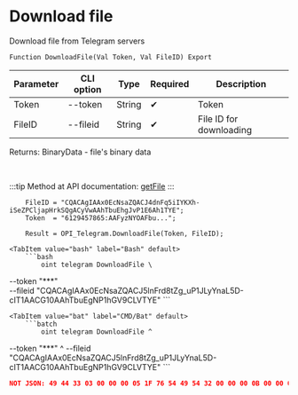 ﻿---
sidebar_position: 5
---


# Download file
 Download file from Telegram servers



`Function DownloadFile(Val Token, Val FileID) Export`

  | Parameter | CLI option | Type | Required | Description |
  |-|-|-|-|-|
  | Token | --token | String | &#x2714; | Token |
  | FileID | --fileid | String | &#x2714; | File ID for downloading |

  
  Returns:  BinaryData - file's binary data

<br/>

:::tip
Method at API documentation: [getFile](https://core.telegram.org/bots/api#getfile)
:::
<br/>


```bsl title="1C:Enterprise/OneScript code example"
    FileID = "CQACAgIAAx0EcNsaZQACJ4dnFq5iIYKXh-iSeZPCljapHrkSQgACyVwAAhTbuEhgJvP1E6Ah1TYE";
    Token  = "6129457865:AAFyzNYOAFbu...";

    Result = OPI_Telegram.DownloadFile(Token, FileID);
```
 

 <Tabs>
  
    <TabItem value="bash" label="Bash" default>
        ```bash
            oint telegram DownloadFile \
 --token "***" \
 --fileid "CQACAgIAAx0EcNsaZQACJ5lnFrd8tZg_uP1JLyYnaL5D-cIT1AACG10AAhTbuEgNP1hGV9CLVTYE"
        ```
    </TabItem>
  
    <TabItem value="bat" label="CMD/Bat" default>
        ```batch
            oint telegram DownloadFile ^
 --token "***" ^
 --fileid "CQACAgIAAx0EcNsaZQACJ5lnFrd8tZg_uP1JLyYnaL5D-cIT1AACG10AAhTbuEgNP1hGV9CLVTYE"
        ```
    </TabItem>
</Tabs>


```json title="Result"
NOT JSON: 49 44 33 03 00 00 00 05 1F 76 54 49 54 32 00 00 00 0B 00 00 01 FF FE 44 00 6F 00 67 00 73 00 54 50 45 31 00 00 00 15 00 00 01 FF FE 4D 00 6F 00 74 00 6F 00 72 00 68 00 65 00 61 00 64 00 54 59…
```
